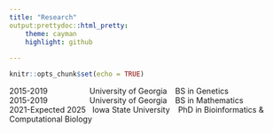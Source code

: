 ```yaml
---
title: "Research"
output:prettydoc::html_pretty:
    theme: cayman
    highlight: github
    
---
```


```r
knitr::opts_chunk$set(echo = TRUE)
```

2015-2019 &emsp; &emsp; &emsp; &emsp; University of Georgia &ensp;  BS in Genetics 
</br>
2015-2019 &emsp; &emsp; &emsp; &emsp;  University of Georgia &ensp; BS in Mathematics
</br>
2021-Expected 2025 &nbsp; Iowa State University &ensp; PhD in Bioinformatics & Computational Biology

